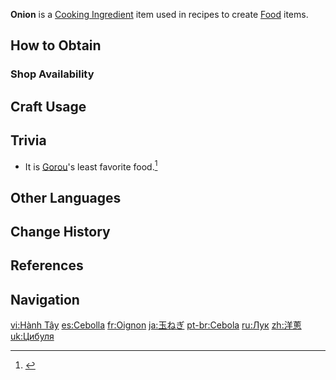 {{Item Infobox
|id           = 100076
|image        = Item Onion.png
|type         = Cooking Ingredients
|invCategory  = Materials
|description  = A spherical vegetable. As vengeance for cutting it, it will make you cry, no matter how brave you are.
|source1      = {{Sold By|Onion}}
}}
'''Onion''' is a [[Cooking Ingredient]] item used in recipes to create [[Food]] items.

==How to Obtain==
===Shop Availability===
{{Shop Availability}}

==Craft Usage==
{{Craft Usage}}

==Trivia==
* It is [[Gorou]]'s least favorite food.<ref>{{Ref/VO|Gorou|Least Favorite Food}}</ref>

==Other Languages==
{{Other Languages
|default_hidden = 1
|en      = Onion
|zhs     = 洋葱
|zhs_rm  = Yángcōng
|zht     = 洋蔥
|zht_rm  = Yángcōng
|ja      = 玉ねぎ
|ja_rm   = Tamanegi
|ko      = {{tt|양|洋}}파
|es      = Cebolla
|fr      = Oignon
|ru      = Лук
|th      = Onion
|vi      = Hành Tây
|de      = Zwiebel
|id      = Onion
|pt      = Cebola
|tr      = Soğan
|it      = Cipolla
}}

==Change History==
{{Change History|1.0}}

==References==
{{Reflist}}

==Navigation==
{{Material Navbox|type=Crafting Materials}}

[[vi:Hành Tây]]
[[es:Cebolla]]
[[fr:Oignon]]
[[ja:玉ねぎ]]
[[pt-br:Cebola]]
[[ru:Лук]]
[[zh:洋蔥]]
[[uk:Цибуля]]